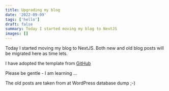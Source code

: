 ```yaml
---
title: Upgrading my blog
date: '2022-09-09'
tags: ['hello']
draft: false
summary: Today I started moving my blog to NextJS
images: []
---
```


Today I started moving my blog to NextJS. Both new and old blog posts will be migrated here as time lets.

I have adopted the template from [GitHub](https://tailwind-nextjs-starter-blog.vercel.app/)

Please be gentle - I am learning ...

The old posts are taken from at WordPress database dump ;-)